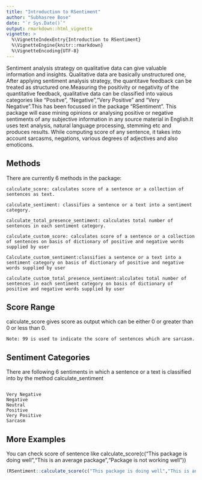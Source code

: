 ---
title: "Introduction to RSentiment"
author: "Subhasree Bose"
date: "`r Sys.Date()`"
output: rmarkdown::html_vignette
vignette: >
  %\VignetteIndexEntry{Introduction to RSentiment}
  %\VignetteEngine{knitr::rmarkdown}
  %\VignetteEncoding{UTF-8}
---
Sentiment analysis strategy on qualitative data can give valuable information and insights. Qualitative data are basically unstructured one, After applying sentiment analysis strategy, the quantitave feedback can be treated as structured one.Measuring the positivity or negativity of the quantitative feedback, qualitative data can be classified into vaious categories like "Positve", "Negative","Very Positive" and "Very Negative".This has been focussed in the package "RSentiment".
This package will ease mining opinions or analysing positive or negative sentiments of any subjective information in any source material in English.It uses text analysis, natural language processing, stemming etc and produces results. While computing score of any sentence, it takes into account sarcasms, negations, various degrees of adjectives and also emoticons.

## Methods

There are currently 6 methods in the package:
```
calculate_score: calculates score of a sentence or a collection of sentences as text.

calculate_sentiment: classifies a sentence or a text into a sentiment category.

calculate_total_presence_sentiment: calculates total number of sentences in each sentiment category.

calculate_custom_score: calculates score of a sentence or a collection of sentences on basis of dictionary of positive and negative words supplied by user

Calculate_custom_sentiment:classifies a sentence or a text into a sentiment category on basis of dictionary of positive and negative words supplied by user

calculate_custom_total_presence_sentiment:alculates total number of sentences in each sentiment category on basis of dictionary of positive and negative words supplied by user
```

## Score Range

calculate_score gives score as output which can be either 0 or greater than 0 or less than 0.
```
Note: 99 is used to indicate the score of sentences which are sarcasm.
```
## Sentiment Categories

There are following 6 sentiments in which a sentence or a text is classified into by the method calculate_sentiment

```

Very Negative
Negative
Neutral
Positive
Very Positive
Sarcasm

```






## More Examples

You can check score of sentence like
calculate_score(c("This package is doing well","This is an average package","Package is not working well"))

```{r, echo=FALSE, results='asis'}


(RSentiment::calculate_score(c("This package is doing well","This is an average package","Package is not working well")))

```



